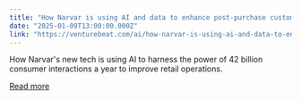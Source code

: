 ```yaml
---
title: "How Narvar is using AI and data to enhance post-purchase customer experiences"
date: "2025-01-09T13:00:00.000Z"
link: "https://venturebeat.com/ai/how-narvar-is-using-ai-and-data-to-enhance-post-purchase-customer-experiences/"
---
```


How Narvar's new tech is using AI to harness the power of 42 billion consumer interactions a year to improve retail operations.

[Read more](https://venturebeat.com/ai/how-narvar-is-using-ai-and-data-to-enhance-post-purchase-customer-experiences/)
